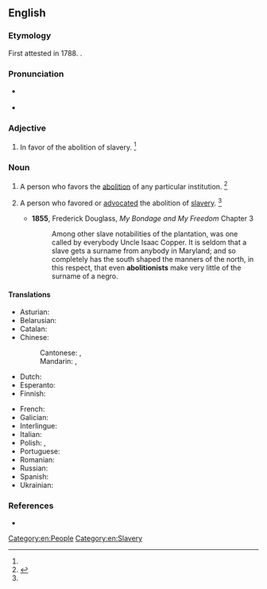 ==English==

===Etymology===
First attested in 1788. {{suffix|en|abolition|ist}}.

===Pronunciation===
* {{a|UK}} {{IPA|/ˌæ.bə.ˈlɪʃ.n̩.ɪst/|lang=en}}
* {{a|US}} {{IPA|/ˌæ.bə.ˈlɪʃ.n̩.ɪst/|/ˌæ.bə.ˈlɪʃ.n̩.əst/|lang=en}}

===Adjective===
{{en-adj}}

# {{lb|en|historical}} In favor of the abolition of slavery. {{defdate|since the late 18<sup>th</sup> century}}<ref name=SOED/>

===Noun===
{{en-noun}}

# A person who favors the [[abolition]] of any particular institution. {{defdate|since the late 18<sup>th</sup> century}}<ref name=SOED>{{R:SOED5|page=6}}</ref>
# {{lb|en|historical|US}} A person who favored or [[advocate]]d the abolition of [[slavery]]. {{defdate|since the late 18<sup>th</sup> century}}<ref name=SOED/>
#* '''1855''', Frederick Douglass, ''My Bondage and My Freedom'' Chapter 3
#*:Among other slave notabilities of the plantation, was one called by everybody Uncle Isaac Copper. It is seldom that a slave gets a surname from anybody in Maryland; and so completely has the south shaped the manners of the north, in this respect, that even '''abolitionists''' make very little of the surname of a negro.

====Translations====
{{trans-top|person who favors the abolition}}
* Asturian: {{t|ast|abolicionista|m|f}}
* Belarusian: {{t|be|абаліцыяніст|m}}
* Catalan: {{t|ca|abolicionista|m|f}}
* Chinese:
*: Cantonese: {{t|yue|廢除主義者|tr=fai3 ceoi4 zyu2 ji6 ze2}}, {{t|yue|廢奴主義者|tr=fai3 nou4 zyu2 ji6 ze2}}
*: Mandarin: {{t|cmn|廢除主義者|sc=Hani|tr=fèichúzhǔyìzhě}}, {{t|cmn|廢奴主義者|tr=fèinúzhǔyìzhě}}
* Dutch: {{t+|nl|abolitionist|m}}
* Esperanto: {{t|eo|aboliciisto}}
* Finnish: {{t+|fi|abolitionisti}}
{{trans-mid}}
* French: {{t+|fr|abolitionniste|m|f}}
* Galician: {{t|gl|abolicionista|m|f}}
* Interlingue: {{t|ie|abolitionist}}
* Italian: {{t|it|abolizionista|m|f}}
* Polish: {{t+|pl|abolicjonista|m}}, {{t+|pl|abolicjonistka|f}}
* Portuguese: {{t+|pt|abolicionista|m|f}}
* Romanian: {{t+|ro|aboliționist}}
* Russian: {{t+|ru|аболиционист|m}}
* Spanish: {{t+|es|abolicionista|m|f}}
* Ukrainian: {{t+|uk|аболіціоніст|m}}
{{trans-bottom}}

===References===
<references/>
* {{R:Webster 1913}}

[[Category:en:People]]
[[Category:en:Slavery]]